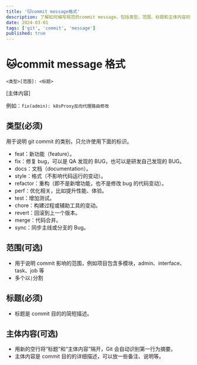 ```yaml
---
title: '🐱commit message格式'
description: 了解如何编写规范的commit message，包括类型、范围、标题和主体内容的详细说明。
date: 2024-03-01
tags: ['git', 'commit', 'message']
published: true
---
```


# 🐱commit message 格式

`<类型>[范围]: <标题>`

[主体内容]

例如：`fix(admin): k8sProxy反向代理路由修改`

## **类型(必须)**

用于说明 git commit 的类别，只允许使用下面的标识。

- feat：新功能（feature）。
- fix：修复 bug，可以是 QA 发现的 BUG，也可以是研发自己发现的 BUG。
- docs：文档（documentation）。
- style：格式（不影响代码运行的变动）。
- refactor：重构（即不是新增功能，也不是修改 bug 的代码变动）。
- perf：优化相关，比如提升性能、体验。
- test：增加测试。
- chore：构建过程或辅助工具的变动。
- revert：回滚到上一个版本。
- merge：代码合并。
- sync：同步主线或分支的 Bug。

## **范围(可选)**

- 用于说明 commit 影响的范围，例如项目包含多模块，admin、interface、task、job 等
- 多个以`|`分割

## **标题(必须)**

- 标题是 commit 目的的简短描述。

## **主体内容(可选)**

- 用新的空行将“标题”和“主体内容”隔开，Git 会自动识别第一行为摘要。
- 主体内容是 commit 目的的详细描述，可以放一些备注、说明等。
